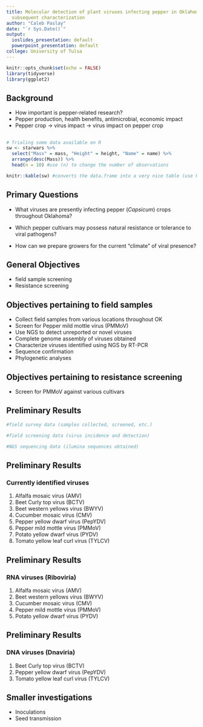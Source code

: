 ```yaml
---
title: Molecular detection of plant viruses infecting pepper in Oklahoma and their
  subsequent characterization
author: "Caleb Paslay"
date: "`r Sys.Date()`"
output:
  ioslides_presentation: default
  powerpoint_presentation: default
college: University of Tulsa
---
```


```r
knitr::opts_chunk$set(echo = FALSE)
library(tidyverse)
library(ggplot2)
```

## Background 

- How important is pepper-related research?
- Pepper production, health benefits, antimicrobial, economic impact
- Pepper crop -> virus impact -> virus impact on pepper crop

##

```r
# Trialing some data available on R
sw <- starwars %>% 
  select("Mass" = mass, "Height" = height, "Name" = name) %>% 
  arrange(desc(Mass)) %>% 
  head(n = 10) #use (n) to change the number of observations 

knitr::kable(sw) #converts the data.frame into a very nice table (use knitr::)
```


## Primary Questions

- What viruses are presently infecting pepper (*Capsicum*) crops throughout Oklahoma? 

- Which pepper cultivars may possess natural resistance or tolerance to viral pathogens?

- How can we prepare growers for the current "climate" of viral presence?


## General Objectives
- field sample screening
- Resistance screening

## Objectives pertaining to field samples
- Collect field samples from various locations throughout OK
- Screen for Pepper mild mottle virus (PMMoV)
- Use NGS to detect unreported or novel viruses
- Complete genome assembly of viruses obtained
- Characterize viruses identified using NGS by RT-PCR
- Sequence confirmation
- Phylogenetic analyses 

## Objectives pertaining to resistance screening
- Screen for PMMoV against various cultivars

## Preliminary Results

```r
#field survey data (samples collected, screened, etc.)
```

```r
#field screening data (virus incidence and detection)
```

```r
#NGS sequencing data (ilumina sequences obtained)
```

## Preliminary Results
### **Currently identified viruses**

1. Alfalfa mosaic virus (AMV)
2. Beet Curly top virus (BCTV)
3. Beet western yellows virus (BWYV)
4. Cucumber mosaic virus (CMV)
5. Pepper yellow dwarf virus (PepYDV)
6. Pepper mild mottle virus (PMMoV)
7. Potato yellow dwarf virus (PYDV)
8. Tomato yellow leaf curl virus (TYLCV)

## Preliminary Results
### **RNA viruses (Riboviria)**
1. Alfalfa mosaic virus (AMV)
2. Beet western yellows virus (BWYV)
3. Cucumber mosaic virus (CMV)
4. Pepper mild mottle virus (PMMoV)
5. Potato yellow dwarf virus (PYDV)

## Preliminary Results
### **DNA viruses (Dnaviria)**
1. Beet Curly top virus (BCTV)
2. Pepper yellow dwarf virus (PepYDV)
3. Tomato yellow leaf curl virus (TYLCV)





## Smaller investigations
- Inoculations 
- Seed transmission

